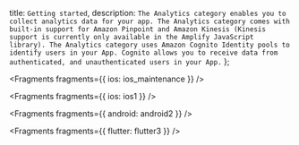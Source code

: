   title: `Getting started`,
  description: `The Analytics category enables you to collect analytics data for your app. The Analytics category comes with built-in support for Amazon Pinpoint and Amazon Kinesis (Kinesis support is currently only available in the Amplify JavaScript library). The Analytics category uses Amazon Cognito Identity pools to identify users in your App. Cognito allows you to receive data from authenticated, and unauthenticated users in your App.`
};


<Fragments fragments={{ ios: ios_maintenance }} />


<Fragments fragments={{ ios: ios1 }} />


<Fragments fragments={{ android: android2 }} />


<Fragments fragments={{ flutter: flutter3 }} />
